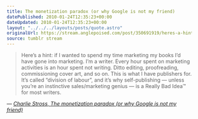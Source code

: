 ```yaml
---
title: The monetization paradox (or why Google is not my friend)
datePublished: 2010-01-24T12:35:23+00:00
dateUpdated: 2010-01-24T12:35:23+00:00
layout: "../../../layouts/posts/quote.astro"
originalUrl: https://stream.anglepoised.com/post/350691919/heres-a-hint-if-i-wanted-to-spend-my-time
source: tumblr stream
---
```


> Here&rsquo;s a hint: if I wanted to spend my time marketing my books I&rsquo;d have gone into marketing. I&rsquo;m a writer. Every hour spent on marketing activities is an hour spent not writing. Ditto editing, proofreading, commissioning cover art, and so on. This is what I have publishers for. It&rsquo;s called &ldquo;division of labour&rdquo;, and it&rsquo;s why self-publishing — unless you&rsquo;re an instinctive sales/marketing genius — is a Really Bad Idea™ for most writers.

— <cite>[Charlie Stross, _The monetization paradox (or why Google is not my friend)_](http://www.antipope.org/charlie/blog-static/2010/01/the-monetization-paradox-or-wh.html)</cite>
